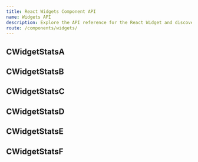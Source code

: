 ```yaml
---
title: React Widgets Component API
name: Widgets API
description: Explore the API reference for the React Widget and discover how to effectively utilize its props for customization.
route: /components/widgets/
---
```



## CWidgetStatsA

<CWidgetStatsAAPI />

## CWidgetStatsB

<CWidgetStatsBAPI />

## CWidgetStatsC

<CWidgetStatsCAPI />

## CWidgetStatsD

<CWidgetStatsDAPI />

## CWidgetStatsE

<CWidgetStatsEAPI />

## CWidgetStatsF

<CWidgetStatsFAPI />


